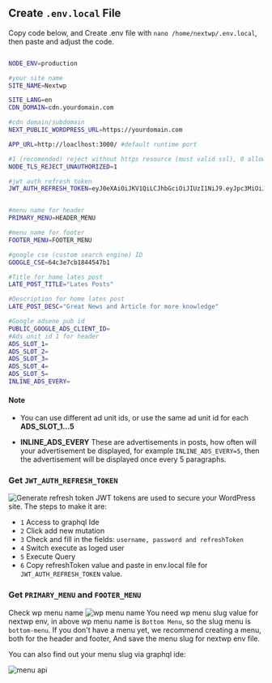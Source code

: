 ## Create `.env.local` File
Copy code below, and Create .env file with `nano /home/nextwp/.env.local`, then paste and adjust the code.
```bash filename="#/home/nextwp/.env.local" copy

NODE_ENV=production

#your site name
SITE_NAME=Nextwp 

SITE_LANG=en
CDN_DOMAIN=cdn.yourdomain.com

#cdn domain/subdomain
NEXT_PUBLIC_WORDPRESS_URL=https://yourdomain.com

APP_URL=http://loaclhost:3000/ #default runtime port

#1 (recomended) reject without https resource (must valid ssl), 0 allow both http and https resource,
NODE_TLS_REJECT_UNAUTHORIZED=1

#jwt auth refresh token
JWT_AUTH_REFRESH_TOKEN=eyJ0eXAiOiJKV1QiLCJhbGciOiJIUzI1NiJ9.eyJpc3MiOiJodHRwczovL3RlY2h0cmlidW5lLnRlc3QiLCJpYXQiOjE3MDY5MDkzNjIsIm5iZiI6MTcwNjkwOTM2MiwiZXhwIjoxNzM4NDQ1MzYyLCJkYXRhIjp7InVzZXIiOnsiaWQiOiIxIiwidXNlcl9zZWNyZXQiOiJncmFwaHFsX2p3dF82NTU0ZjJiOTFlMGI3In19fQ.r04VJmUaLZJNlUomXHeSmXLn3a-keziI60M1ul0hZao


#menu name for header
PRIMARY_MENU=HEADER_MENU

#menu name for footer
FOOTER_MENU=FOOTER_MENU

#google cse (custom search engine) ID
GOOGLE_CSE=64c3e7cb1844547b1

#Title for home lates post
LATE_POST_TITLE="Lates Posts"

#Description for home lates post
LATE_POST_DESC="Great News and Article for more knowledge"

#Google adsene pub id
PUBLIC_GOOGLE_ADS_CLIENT_ID=
#Ads unit id 1 for header
ADS_SLOT_1=
ADS_SLOT_2=
ADS_SLOT_3=
ADS_SLOT_4=
ADS_SLOT_5=
INLINE_ADS_EVERY=

```
#### Note
- You can use different ad unit ids, or use the same ad unit id for each **ADS_SLOT_1...5**

- **INLINE_ADS_EVERY** These are advertisements in posts, how often will your advertisement be displayed, for example `INLINE_ADS_EVERY=5`, then the advertisement will be displayed once every 5 paragraphs.


### Get `JWT_AUTH_REFRESH_TOKEN`

![Generate refresh token](/generate.png)
JWT tokens are used to secure your WordPress site. The steps to make it are:

- `1` Access to graphql Ide
- `2` Click add new mutation
- `3` Check and fill in the fields: `username, password and refreshToken`
- `4` Switch execute as loged user
- `5` Execute Query
- `6` Copy refreshToken value and paste in env.local file for `JWT_AUTH_REFRESH_TOKEN` value.

### Get `PRIMARY_MENU` and `FOOTER_MENU`
Check wp menu name
![wp menu name](/wpmenu.png)
You need wp menu slug value for nextwp env, in above wp menu name is `Bottom Menu`, so the slug menu is `bottom-menu`.
If you don't have a menu yet, we recommend creating a menu, both for the header and footer, And save the menu slug for nextwp env file.

You can also find out your menu slug via graphql ide:

![menu api](/menuapi.png)